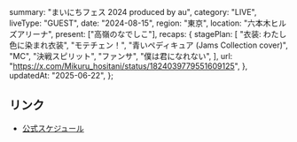   summary: "まいにちフェス 2024 produced by au",
  category: "LIVE",
  liveType: "GUEST",
  date: "2024-08-15",
  region: "東京",
  location: "六本木ヒルズアリーナ",
  present: ["高嶺のなでしこ"],
  recaps: {
    stagePlan: [
      "衣装: わたし色に染まれ衣装",
      "モテチェン！",
      "青いペディキュア (Jams Collection cover)",
      "MC",
      "決戦スピリット",
      "ファンサ",
      "僕は君になれない",
    ],
    url: "https://x.com/Mikuru_hositani/status/1824039779551609125",
  },
  updatedAt: "2025-06-22",
};

## リンク

- [公式スケジュール](https://takanenonadeshiko.jp/?p=2318)
